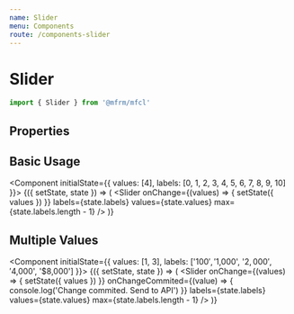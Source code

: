 ```yaml
---
name: Slider
menu: Components
route: /components-slider
---
```



# Slider

```js
import { Slider } from '@mfrm/mfcl'
```

## Properties

<Props of={Slider} />

## Basic Usage

<Component initialState={{ values: [4], labels: [0, 1, 2, 3, 4, 5, 6, 7, 8, 9, 10] }}>
  {({ setState, state }) => (
    <Slider
      onChange={(values) => {
        setState({ values })
      }}
      labels={state.labels}
      values={state.values}
      max={state.labels.length - 1}
    />
  )}
</Component>

## Multiple Values

<Component initialState={{ values: [1, 3], labels: ['$100', '$1,000', '$2,000', '$4,000', '$8,000'] }}>
  {({ setState, state }) => (
    <Slider
      onChange={(values) => {
        setState({ values })
      }}
      onChangeCommited={(value) => {
        console.log('Change commited. Send to API')
      }}
      labels={state.labels}
      values={state.values}
      max={state.labels.length - 1}
    />
  )}
</Component>
